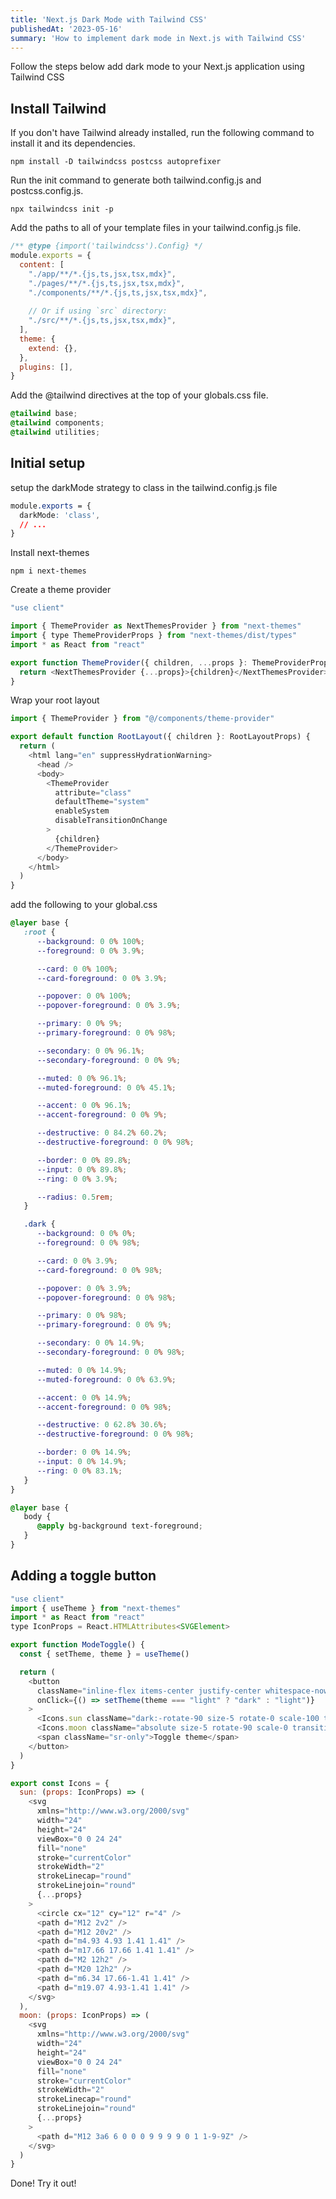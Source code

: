 ```yaml
---
title: 'Next.js Dark Mode with Tailwind CSS'
publishedAt: '2023-05-16'
summary: 'How to implement dark mode in Next.js with Tailwind CSS'
---
```


Follow the steps below add dark mode to your Next.js application using Tailwind CSS

## Install Tailwind
If you don't have Tailwind already installed, run the following command to install it and its dependencies. 
```
npm install -D tailwindcss postcss autoprefixer
```

Run the init command to generate both tailwind.config.js and postcss.config.js.
```
npx tailwindcss init -p
```

Add the paths to all of your template files in your tailwind.config.js file.
```js
/** @type {import('tailwindcss').Config} */
module.exports = {
  content: [
    "./app/**/*.{js,ts,jsx,tsx,mdx}",
    "./pages/**/*.{js,ts,jsx,tsx,mdx}",
    "./components/**/*.{js,ts,jsx,tsx,mdx}",
 
    // Or if using `src` directory:
    "./src/**/*.{js,ts,jsx,tsx,mdx}",
  ],
  theme: {
    extend: {},
  },
  plugins: [],
}
```

Add the <Highlight>@tailwind</Highlight> directives at the top of your globals.css file.
```css
@tailwind base;
@tailwind components;
@tailwind utilities;
```
## Initial setup
setup the darkMode strategy to class in the tailwind.config.js file

```css
module.exports = {
  darkMode: 'class',
  // ...
}
```

Install next-themes
```
npm i next-themes
```

Create a theme provider
```js
"use client"

import { ThemeProvider as NextThemesProvider } from "next-themes"
import { type ThemeProviderProps } from "next-themes/dist/types"
import * as React from "react"

export function ThemeProvider({ children, ...props }: ThemeProviderProps) {
  return <NextThemesProvider {...props}>{children}</NextThemesProvider>
}
```

Wrap your root layout
```js
import { ThemeProvider } from "@/components/theme-provider"

export default function RootLayout({ children }: RootLayoutProps) {
  return (
    <html lang="en" suppressHydrationWarning>
      <head />
      <body>
        <ThemeProvider
          attribute="class"
          defaultTheme="system"
          enableSystem
          disableTransitionOnChange
        >
          {children}
        </ThemeProvider>
      </body>
    </html>
  )
}
```

add the following to your global.css
```css
@layer base {
   :root {
      --background: 0 0% 100%;
      --foreground: 0 0% 3.9%;

      --card: 0 0% 100%;
      --card-foreground: 0 0% 3.9%;

      --popover: 0 0% 100%;
      --popover-foreground: 0 0% 3.9%;

      --primary: 0 0% 9%;
      --primary-foreground: 0 0% 98%;

      --secondary: 0 0% 96.1%;
      --secondary-foreground: 0 0% 9%;

      --muted: 0 0% 96.1%;
      --muted-foreground: 0 0% 45.1%;

      --accent: 0 0% 96.1%;
      --accent-foreground: 0 0% 9%;

      --destructive: 0 84.2% 60.2%;
      --destructive-foreground: 0 0% 98%;

      --border: 0 0% 89.8%;
      --input: 0 0% 89.8%;
      --ring: 0 0% 3.9%;

      --radius: 0.5rem;
   }

   .dark {
      --background: 0 0% 0%;
      --foreground: 0 0% 98%;

      --card: 0 0% 3.9%;
      --card-foreground: 0 0% 98%;

      --popover: 0 0% 3.9%;
      --popover-foreground: 0 0% 98%;

      --primary: 0 0% 98%;
      --primary-foreground: 0 0% 9%;

      --secondary: 0 0% 14.9%;
      --secondary-foreground: 0 0% 98%;

      --muted: 0 0% 14.9%;
      --muted-foreground: 0 0% 63.9%;

      --accent: 0 0% 14.9%;
      --accent-foreground: 0 0% 98%;

      --destructive: 0 62.8% 30.6%;
      --destructive-foreground: 0 0% 98%;

      --border: 0 0% 14.9%;
      --input: 0 0% 14.9%;
      --ring: 0 0% 83.1%;
   }
}

@layer base {
   body {
      @apply bg-background text-foreground;
   }
}
```


## Adding a toggle button
```js
"use client"
import { useTheme } from "next-themes"
import * as React from "react"
type IconProps = React.HTMLAttributes<SVGElement>

export function ModeToggle() {
  const { setTheme, theme } = useTheme()

  return (
    <button
      className="inline-flex items-center justify-center whitespace-nowrap px-3 hover:opacity-80"
      onClick={() => setTheme(theme === "light" ? "dark" : "light")}
    >
      <Icons.sun className="dark:-rotate-90 size-5 rotate-0 scale-100 transition-all dark:scale-0" />
      <Icons.moon className="absolute size-5 rotate-90 scale-0 transition-all dark:rotate-0 dark:scale-100" />
      <span className="sr-only">Toggle theme</span>
    </button>
  )
}

export const Icons = {
  sun: (props: IconProps) => (
    <svg
      xmlns="http://www.w3.org/2000/svg"
      width="24"
      height="24"
      viewBox="0 0 24 24"
      fill="none"
      stroke="currentColor"
      strokeWidth="2"
      strokeLinecap="round"
      strokeLinejoin="round"
      {...props}
    >
      <circle cx="12" cy="12" r="4" />
      <path d="M12 2v2" />
      <path d="M12 20v2" />
      <path d="m4.93 4.93 1.41 1.41" />
      <path d="m17.66 17.66 1.41 1.41" />
      <path d="M2 12h2" />
      <path d="M20 12h2" />
      <path d="m6.34 17.66-1.41 1.41" />
      <path d="m19.07 4.93-1.41 1.41" />
    </svg>
  ),
  moon: (props: IconProps) => (
    <svg
      xmlns="http://www.w3.org/2000/svg"
      width="24"
      height="24"
      viewBox="0 0 24 24"
      fill="none"
      stroke="currentColor"
      strokeWidth="2"
      strokeLinecap="round"
      strokeLinejoin="round"
      {...props}
    >
      <path d="M12 3a6 6 0 0 0 9 9 9 9 0 1 1-9-9Z" />
    </svg>
  )
}
```



Done! Try it out! <ModeToggle />
